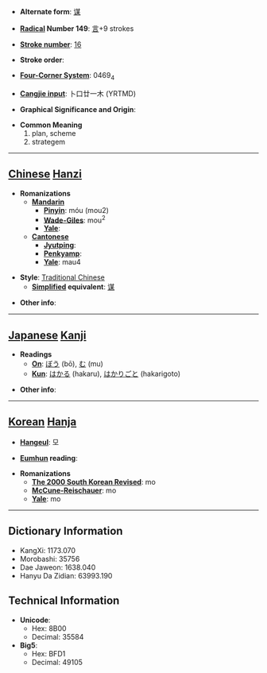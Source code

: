 * '''Alternate form''': [[谋]]

* '''[[Wiktionary:Chinese radical index| Radical]] Number 149''': [[Wiktionary:Chinese radical index 言|言]]+9 strokes

* '''[[Wiktionary:Chinese total strokes index|Stroke number]]''': [[Wiktionary:Chinese total strokes index 16|16]]

* '''Stroke order''': 

* '''[[Wiktionary:Chinese four corner index|Four-Corner System]]''': 0469<sub>4</sub>

* '''[[Wiktionary:Chinese Cangjie index|Cangjie input]]''': 卜口廿一木 (YRTMD)

* '''Graphical Significance and Origin''': 

* '''Common Meaning'''
*#plan, scheme
*# strategem


----

== [[Chinese]] [[Hanzi]] ==

* '''Romanizations'''
** '''[[Mandarin]]'''
*** '''[[Pinyin]]''': móu (mou2)
*** '''[[Wade-Giles]]''': mou<sup>2</sup>
*** '''[[Yale]]''': 
** '''[[Cantonese]]'''
*** '''[[Jyutping]]''':
*** '''[[Penkyamp]]''': 
*** '''[[Yale]]''': mau4

* '''Style''': [[Traditional Chinese]] 
** '''[[Simplified Chinese|Simplified]] equivalent''': [[谋]]

* '''Other info''': 

----

== [[Japanese]] [[Kanji]] ==

* '''Readings'''
** '''[[On]]''': [[ぼう]] (bō), [[む]] (mu)
** '''[[Kun]]''': [[はかる]] (hakaru), [[はかりごと]] (hakarigoto)

* '''Other info''':  

----

== [[Korean]] [[Hanja]] ==

* '''[[Hangeul]]''': 모

* '''[[Eumhun]] reading''': 

* '''Romanizations'''
** '''[[The 2000 South Korean Revised Romanization|The 2000 South Korean Revised]]''': mo
** '''[[McCune-Reischauer]]''': mo
** '''[[Yale]]''': mo

----

== Dictionary Information ==

* KangXi: 1173.070
* Morobashi: 35756
* Dae Jaweon: 1638.040
* Hanyu Da Zidian: 63993.190

== Technical Information ==

* '''Unicode''':
** Hex: 8B00
** Decimal: 35584
* '''Big5''':
** Hex: BFD1
** Decimal: 49105